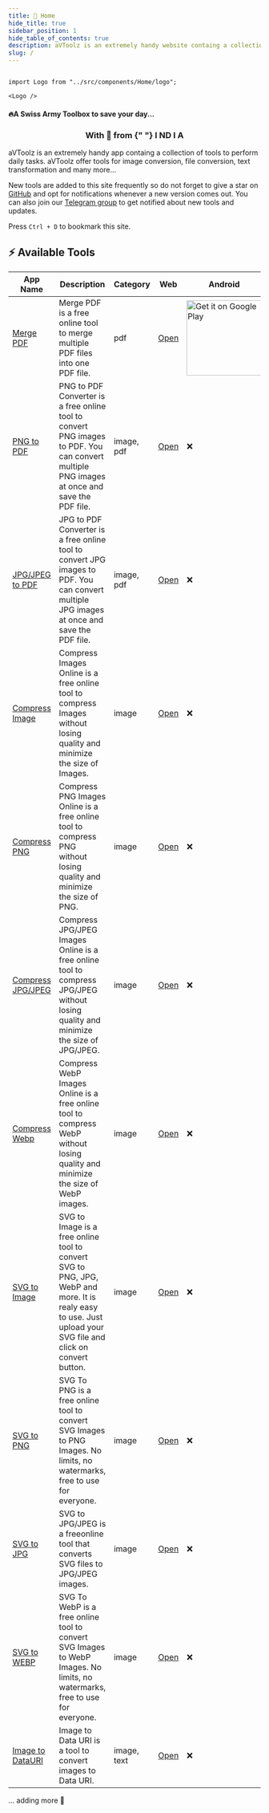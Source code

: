 ```yaml
---
title: 🏡 Home
hide_title: true
sidebar_position: 1
hide_table_of_contents: true
description: aVToolz is an extremely handy website containg a collection of tools to perform daily tasks. aVToolz offer tools for image conversion, file conversion, text transformation and many more...
slug: /
---
```


<head>
  <title>aVToolz</title>
</head>

```mdx-code-block

import Logo from "../src/components/Home/logo";

<Logo />

```

<h4 style={{ textAlign: "center", marginTop: "-1vh" }}>
  🔥A Swiss Army Toolbox to save your day...
</h4>

<center>
  <h3>
    With
    <span className="welcome-beat"> 💖 </span>from<span
      style={{ color: "#f5a524" }}
    >
      {" "}
      I
    </span>
    <span style={{ color: "#f5a524" }}>N</span>D
    <span style={{ color: "#00ff9d" }}>I</span>
    <span style={{ color: "#00ff9d" }}>A</span>
  </h3>
</center>

aVToolz is an extremely handy app containg a collection of tools to perform daily tasks. aVToolz offer tools for image conversion, file conversion, text transformation and many more...

New tools are added to this site frequently so do not forget to give a star on [GitHub](https://avtoolz.com/https://github.com/a0v0/avtoolz) and opt for notifications whenever a new version comes out. You can also join our [Telegram group](https://avtoolz.com/https://t.me/avtoolz) to get notified about new tools and updates.

Press `Ctrl + D` to bookmark this site.

## ⚡️ Available Tools

| App Name                                        | Description                                                                                                                                                   | Category    | Web                                 | Android                                                                                                                                                                                                                                                                                                   |
| ----------------------------------------------- | ------------------------------------------------------------------------------------------------------------------------------------------------------------- | ----------- | ----------------------------------- | --------------------------------------------------------------------------------------------------------------------------------------------------------------------------------------------------------------------------------------------------------------------------------------------------------- |
| [Merge PDF](pdf-tools/merge-pdf)                | Merge PDF is a free online tool to merge multiple PDF files into one PDF file.                                                                                | pdf         | [Open](pdf-tools/merge-pdf)         | <a href="https://play.google.com/store/apps/details?id=com.avtoolz.mergepdf&pcampaignid=pcampaignidMKT-Other-global-all-co-prtnr-py-PartBadge-Mar2515-1"><img alt="Get it on Google Play" width="150" src="https://play.google.com/intl/en_us/badges/static/images/badges/en_badge_web_generic.png"/></a> |
| [PNG to PDF](pdf-tools/png-to-pdf)              | PNG to PDF Converter is a free online tool to convert PNG images to PDF. You can convert multiple PNG images at once and save the PDF file.                   | image, pdf  | [Open](pdf-tools/png-to-pdf)        | ❌                                                                                                                                                                                                                                                                                                        |
| [JPG/JPEG to PDF](pdf-tools/jpg-to-pdf)         | JPG to PDF Converter is a free online tool to convert JPG images to PDF. You can convert multiple JPG images at once and save the PDF file.                   | image, pdf  | [Open](pdf-tools/jpg-to-pdf)        | ❌                                                                                                                                                                                                                                                                                                        |
| [Compress Image](image-tools/compress-image)    | Compress Images Online is a free online tool to compress Images without losing quality and minimize the size of Images.                                       | image       | [Open](image-tools/compress-image)  | ❌                                                                                                                                                                                                                                                                                                        |
| [Compress PNG](image-tools/compress-png)        | Compress PNG Images Online is a free online tool to compress PNG without losing quality and minimize the size of PNG.                                         | image       | [Open](image-tools/compress-png)    | ❌                                                                                                                                                                                                                                                                                                        |
| [Compress JPG/JPEG](image-tools/compress-jpg)   | Compress JPG/JPEG Images Online is a free online tool to compress JPG/JPEG without losing quality and minimize the size of JPG/JPEG.                          | image       | [Open](image-tools/compress-jpg)    | ❌                                                                                                                                                                                                                                                                                                        |
| [Compress Webp](image-tools/compress-webp)      | Compress WebP Images Online is a free online tool to compress WebP without losing quality and minimize the size of WebP images.                               | image       | [Open](image-tools/compress-webp)   | ❌                                                                                                                                                                                                                                                                                                        |
| [SVG to Image](image-tools/svg-to-img)          | SVG to Image is a free online tool to convert SVG to PNG, JPG, WebP and more. It is realy easy to use. Just upload your SVG file and click on convert button. | image       | [Open](image-tools/svg-to-img)      | ❌                                                                                                                                                                                                                                                                                                        |
| [SVG to PNG](image-tools/svg-to-png)            | SVG To PNG is a free online tool to convert SVG Images to PNG Images. No limits, no watermarks, free to use for everyone.                                     | image       | [Open](image-tools/svg-to-png)      | ❌                                                                                                                                                                                                                                                                                                        |
| [SVG to JPG](image-tools/svg-to-jpg)            | SVG to JPG/JPEG is a freeonline tool that converts SVG files to JPG/JPEG images.                                                                              | image       | [Open](image-tools/svg-to-jpg)      | ❌                                                                                                                                                                                                                                                                                                        |
| [SVG to WEBP](image-tools/svg-to-webp)          | SVG To WebP is a free online tool to convert SVG Images to WebP Images. No limits, no watermarks, free to use for everyone.                                   | image       | [Open](image-tools/svg-to-webp)     | ❌                                                                                                                                                                                                                                                                                                        |
| [Image to DataURI](image-tools/img-to-data-uri) | Image to Data URI is a tool to convert images to Data URI.                                                                                                    | image, text | [Open](image-tools/img-to-data-uri) | ❌                                                                                                                                                                                                                                                                                                        |

... adding more 🫡
